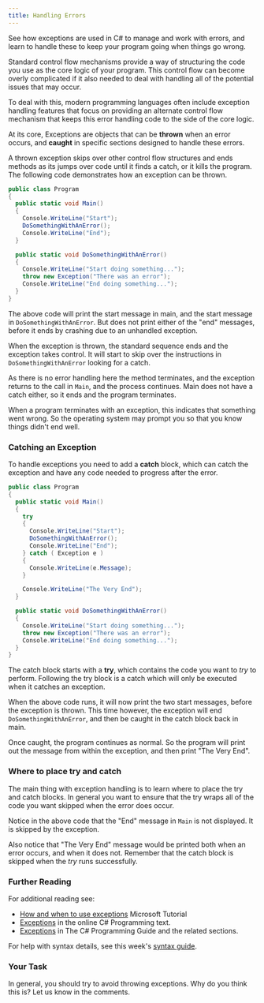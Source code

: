 ```yaml
---
title: Handling Errors
---
```


See how exceptions are used in C# to manage and work with errors, and learn to handle these to keep your program going when things go wrong.

Standard control flow mechanisms provide a way of structuring the code you use as the core logic of your program. This control flow can become overly complicated if it also needed to deal with handling all of the potential issues that may occur.

To deal with this, modern programming languages often include exception handling features that focus on providing an alternate control flow mechanism that keeps this error handling code to the side of the core logic.

At its core, Exceptions are objects that can be **thrown** when an error occurs, and **caught** in specific sections designed to handle these errors.

A thrown exception skips over other control flow structures and ends methods as its jumps over code until it finds a catch, or it kills the program. The following code demonstrates how an exception can be thrown.

```cs
public class Program
{
  public static void Main()
  {
    Console.WriteLine("Start");
    DoSomethingWithAnError();
    Console.WriteLine("End");
  }

  public static void DoSomethingWithAnError()
  {
    Console.WriteLine("Start doing something...");
    throw new Exception("There was an error");
    Console.WriteLine("End doing something...");
  }
}
```

The above code will print the start message in main, and the start message in `DoSomethingWithAnError`. But does not print either of the "end" messages, before it ends by crashing due to an unhandled exception.

When the exception is thrown, the standard sequence ends and the exception takes control. It will start to skip over the instructions in `DoSomethingWithAnError` looking for a catch.

As there is no error handling here the method terminates, and the exception returns to the call in `Main`, and the process continues. Main does not have a catch either, so it ends and the program terminates.

When a program terminates with an exception, this indicates that something went wrong. So the operating system may prompt you so that you know things didn't end well.

### Catching an Exception

To handle exceptions you need to add a **catch** block, which can catch the exception and have any code needed to progress after the error.

```cs
public class Program
{
  public static void Main()
  {
    try
    {
      Console.WriteLine("Start");
      DoSomethingWithAnError();
      Console.WriteLine("End");
    } catch ( Exception e )
    {
      Console.WriteLine(e.Message);
    }

    Console.WriteLine("The Very End");
  }

  public static void DoSomethingWithAnError()
  {
    Console.WriteLine("Start doing something...");
    throw new Exception("There was an error");
    Console.WriteLine("End doing something...");
  }
}
```

The catch block starts with a **try**, which contains the code you want to _try_ to perform. Following the try block is a catch which will only be executed when it catches an exception.

When the above code runs, it will now print the two start messages, before the exception is thrown. This time however, the exception will end `DoSomethingWithAnError`, and then be caught in the catch block back in main.

Once caught, the program continues as normal. So the program will print out the message from within the exception, and then print "The Very End".

### Where to place try and catch

The main thing with exception handling is to learn where to place the try and catch blocks. In general you want to ensure that the try wraps all of the code you want skipped when the error does occur.

Notice in the above code that the "End" message in `Main` is not displayed. It is skipped by the exception.

Also notice that "The Very End" message would be printed both when an error occurs, and when it does not. Remember that the catch block is skipped when the _try_ runs successfully.

### Further Reading

For additional reading see:

* [How and when to use exceptions](https://www.microsoft.com/net/tutorials/csharp/getting-started/exceptions) Microsoft Tutorial
* [Exceptions](https://en.wikibooks.org/wiki/C_Sharp_Programming/Exceptions) in the online C# Programming text.
* [Exceptions](https://msdn.microsoft.com/en-us/library/ms173160.aspx) in The C# Programming Guide and the related sections.

For help with syntax details, see this week's [syntax guide](../23-syntax-guide).

### Your Task

In general, you should try to avoid throwing exceptions. Why do you think this is? Let us know in the comments.
